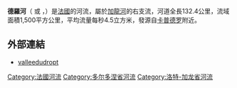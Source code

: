 {{noteTA
|G1=法国地名
|G2=单位
}}
{{Infobox river
| name              = 德羅河
| native_name       = <small>Drot / Dropt</small>
| image             = Loubens.jpg
| image_caption     = 
| source1_location  = [[法國中央高原|法國中央高原]]
| source1_coordinates= {{coord|44|41|9|N|0|57|24|E}}
| mouth_location    = [[加龍河|加龍河]]
| mouth_coordinates = {{coord|44|34|58|N|0|6|35|W|display=inline,title}}
| progression       = {{RGaronne}}
| length            = {{convert|132.4|km|mi|abbr=on}}
| source1_elevation = {{convert|239|m|ft|abbr=on}}
| discharge1_avg    = {{convert|4.5|m3/s|abbr=on}}
| basin_size        = {{convert|1350|km2|sqmi|abbr=on}} 
}}

'''德羅河'''（{{lang-fr|Drot}} 或 {{lang|fr|Dropt}}，{{IPA-fr|dʁo}}）是[[法國|法國]]的河流，屬於[[加龍河|加龍河]]的右支流，河道全長132.4公里，流域面積1,500平方公里，平均流量每秒4.5立方米，發源自[[卡普德罗|卡普德罗]]附近。

==外部連結==
* [http://w3.valleedudropt.com/p1.php3 valleedudropt] {{Wayback|url=http://w3.valleedudropt.com/p1.php3 |date=20160304103648 }}

{{France-geo-stub}}
[[Category:法國河流|Category:法國河流]]
[[Category:多尔多涅省河流|Category:多尔多涅省河流]]
[[Category:洛特-加龙省河流|Category:洛特-加龙省河流]]